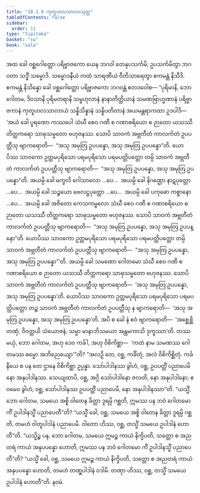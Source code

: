 ```yaml
---
title: "10.1.9 ကုတူဟလသာလာသုတ္တ"
tableOfContents: false
sidebar:
  order: 11
type: "tipitaka"
basket: "su"
book: "sala"
---
```



<DynamicBreadcrumb />

<Division number="418" book="sala">

<Paragraph number="1816" book="sala">
အထ ခေါ ဝစ္ဆဂေါတ္တော ပရိဗ္ဗာဇကော ယေန ဘဂဝါ တေနုပသင်္ကမိ; ဥပသင်္ကမိတွာ ဘဂဝတာ သဒ္ဓိံ သမ္မောဒိ. သမ္မောဒနီယံ ကထံ သာရဏီယံ ဝီတိသာရေတွာ ဧကမန္တံ နိသီဒိ. ဧကမန္တံ နိသိန္နော ခေါ ဝစ္ဆဂေါတ္တော ပရိဗ္ဗာဇကော ဘဂဝန္တံ ဧတဒဝေါစ—
</Paragraph>

<Paragraph number="1817" book="sala">
“ပုရိမာနိ, ဘော ဂေါတမ, ဒိဝသာနိ ပုရိမတရာနိ သမ္ဗဟုလာနံ နာနာတိတ္ထိယာနံ သမဏဗြာဟ္မဏာနံ ပရိဗ္ဗာဇကာနံ ကုတူဟလသာလာယံ သန္နိသိန္နာနံ သန္နိပတိတာနံ အယမန္တရာကထာ ဥဒပါဒိ—  ‘အယံ ခေါ ပူရဏော ကဿပေါ သံဃီ စေဝ ဂဏီ စ ဂဏာစရိယော စ ဉာတော ယသဿီ တိတ္ထကရော သာဓုသမ္မတော ဗဟုဇနဿ. သောပိ သာဝကံ အဗ္ဘတီတံ ကာလင်္ကတံ ဥပပတ္တီသု ဗျာကရောတိ—  “အသု အမုတြ ဥပပန္နော, အသု အမုတြ ဥပပန္နော”တိ. ယောပိဿ သာဝကော ဥတ္တမပုရိသော ပရမပုရိသော ပရမပတ္တိပတ္တော တမ္ပိ သာဝကံ အဗ္ဘတီတံ ကာလင်္ကတံ ဥပပတ္တီသု ဗျာကရောတိ—  “အသု အမုတြ ဥပပန္နော, အသု အမုတြ ဥပပန္နော”တိ.
</Paragraph>

<Paragraph number="1818" book="sala">
အယမ္ပိ ခေါ မက္ခလိ ဂေါသာလော …ပေ…  အယမ္ပိ ခေါ နိဂဏ္ဌော နာဋပုတ္တော …ပေ…  အယမ္ပိ ခေါ သဉ္စယော ဗေလဋ္ဌပုတ္တော …ပေ…  အယမ္ပိ ခေါ ပကုဓော ကစ္စာနော …ပေ…  အယမ္ပိ ခေါ အဇိတော ကေသကမ္ဗလော သံဃီ စေဝ ဂဏီ စ ဂဏာစရိယော စ ဉာတော ယသဿီ တိတ္ထကရော သာဓုသမ္မတော ဗဟုဇနဿ. သောပိ သာဝကံ အဗ္ဘတီတံ ကာလင်္ကတံ ဥပပတ္တီသု ဗျာကရောတိ—  “အသု အမုတြ ဥပပန္နော, အသု အမုတြ ဥပပန္နော”တိ. ယောပိဿ သာဝကော ဥတ္တမပုရိသော ပရမပုရိသော ပရမပတ္တိပတ္တော တမ္ပိ သာဝကံ အဗ္ဘတီတံ ကာလင်္ကတံ ဥပပတ္တီသု ဗျာကရောတိ—  “အသု အမုတြ ဥပပန္နော, အသု အမုတြ ဥပပန္နော”’တိ.
</Paragraph>

<Paragraph number="1819" book="sala">
အယမ္ပိ ခေါ သမဏော ဂေါတမော သံဃီ စေဝ ဂဏီ စ ဂဏာစရိယော စ ဉာတော ယသဿီ တိတ္ထကရော သာဓုသမ္မတော ဗဟုဇနဿ. သောပိ သာဝကံ အဗ္ဘတီတံ ကာလင်္ကတံ ဥပပတ္တီသု ဗျာကရောတိ—  ‘အသု အမုတြ ဥပပန္နော, အသု အမုတြ ဥပပန္နော’တိ. ယောပိဿ သာဝကော ဥတ္တမပုရိသော ပရမပုရိသော ပရမပတ္တိပတ္တော တဉ္စ သာဝကံ အဗ္ဘတီတံ ကာလင်္ကတံ ဥပပတ္တီသု န ဗျာကရောတိ—  ‘အသု အမုတြ ဥပပန္နော, အသု အမုတြ ဥပပန္နော’တိ. အပိ စ ခေါ နံ ဧဝံ ဗျာကရောတိ—  ‘အစ္ဆေစ္ဆိ တဏှံ, ဝိဝတ္တယိ သံယောဇနံ, သမ္မာ မာနာဘိသမယာ အန္တမကာသိ ဒုက္ခဿာ’တိ. တဿ မယှံ, ဘော ဂေါတမ, အဟု ဒေဝ ကင်္ခါ, အဟု ဝိစိကိစ္ဆာ—  ‘ကထံ နာမ သမဏဿ ဂေါတမဿ ဓမ္မော အဘိညေယျော’”တိ?
</Paragraph>

<Paragraph number="1820" book="sala">
“အလဉှိ တေ, ဝစ္ဆ, ကင်္ခိတုံ, အလံ ဝိစိကိစ္ဆိတုံ. ကင်္ခနီယေ စ ပန တေ ဌာနေ ဝိစိကိစ္ဆာ ဥပ္ပန္နာ. သော်ပါဒါနဿ ခွါဟံ, ဝစ္ဆ, ဥပပတ္တိံ ပညာပေမိ နော အနုပါဒါနဿ. သေယျထာပိ, ဝစ္ဆ, အဂ္ဂိ သော်ပါဒါနော ဇလတိ, နော အနုပါဒါနော; ဧဝမေဝ ခွါဟံ, ဝစ္ဆ, သော်ပါဒါနဿ ဥပပတ္တိံ ပညာပေမိ, နော အနုပါဒါနဿာ”တိ.
</Paragraph>

<Paragraph number="1821" book="sala">
“ယသ္မိံ, ဘော ဂေါတမ, သမယေ အစ္စိ ဝါတေန ခိတ္တာ ဒူရမ္ပိ ဂစ္ဆတိ, ဣမဿ ပန ဘဝံ ဂေါတမော ကိံ ဥပါဒါနသ္မိံ ပညာပေတီ”တိ? “ယသ္မိံ ခေါ, ဝစ္ဆ, သမယေ အစ္စိ ဝါတေန ခိတ္တာ ဒူရမ္ပိ ဂစ္ဆတိ, တမဟံ ဝါတူပါဒါနံ ပညာပေမိ. ဝါတော ဟိဿ, ဝစ္ဆ, တသ္မိံ သမယေ ဥပါဒါနံ ဟောတီ”တိ. “ယသ္မိဉ္စ ပန, ဘော ဂေါတမ, သမယေ ဣမဉ္စ ကာယံ နိက္ခိပတိ, သတ္တော စ အညတရံ ကာယံ အနုပပန္နော ဟောတိ, ဣမဿ ပန ဘဝံ ဂေါတမော ကိံ ဥပါဒါနသ္မိံ ပညာပေတီ”တိ? “ယသ္မိံ ခေါ, ဝစ္ဆ, သမယေ ဣမဉ္စ ကာယံ နိက္ခိပတိ, သတ္တော စ အညတရံ ကာယံ အနုပပန္နော ဟောတိ, တမဟံ တဏှူပါဒါနံ ဝဒါမိ. တဏှာ ဟိဿ, ဝစ္ဆ, တသ္မိံ သမယေ ဥပါဒါနံ ဟောတီ”တိ.

</Paragraph>
</Division>

<Paragraph number="1822" type="center" book="sala">
နဝမံ.
</Paragraph>